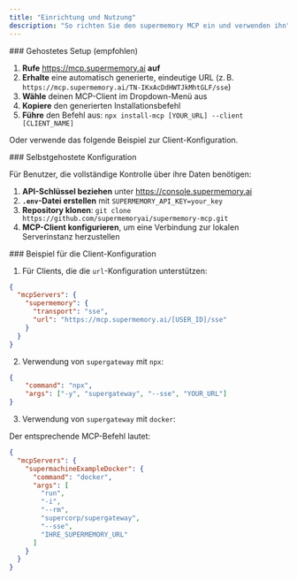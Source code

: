 ```yaml
---
title: "Einrichtung und Nutzung"
description: "So richten Sie den supermemory MCP ein und verwenden ihn"
---
```


<div id="hosted-setup-recommended">
  ### Gehostetes Setup (empfohlen)
</div>

1. **Rufe** https://mcp.supermemory.ai **auf**
2. **Erhalte** eine automatisch generierte, eindeutige URL (z. B. `https://mcp.supermemory.ai/TN-IKxAcDdHWTJkMhtGLF/sse`)
3. **Wähle** deinen MCP-Client im Dropdown-Menü aus
4. **Kopiere** den generierten Installationsbefehl
5. **Führe** den Befehl aus: `npx install-mcp [YOUR_URL] --client [CLIENT_NAME]`

Oder verwende das folgende Beispiel zur Client-Konfiguration.

<div id="self-hosted-configuration">
  ### Selbstgehostete Konfiguration
</div>

Für Benutzer, die vollständige Kontrolle über ihre Daten benötigen:

1. **API-Schlüssel beziehen** unter https://console.supermemory.ai
2. **`.env`-Datei erstellen** mit `SUPERMEMORY_API_KEY=your_key`
3. **Repository klonen**: `git clone https://github.com/supermemoryai/supermemory-mcp.git`
4. **MCP-Client konfigurieren**, um eine Verbindung zur lokalen Serverinstanz herzustellen

<div id="client-configuration-example">
  ### Beispiel für die Client-Konfiguration
</div>

1. Für Clients, die die `url`-Konfiguration unterstützen:

```json
{
  "mcpServers": {
    "supermemory": {
      "transport": "sse",
      "url": "https://mcp.supermemory.ai/[USER_ID]/sse"
    }
  }
}
```

2. Verwendung von `supergateway` mit `npx`:

```json
{
    "command": "npx",
    "args": ["-y", "supergateway", "--sse", "YOUR_URL"]
}
```

3. Verwendung von `supergateway` mit `docker`:

Der entsprechende MCP-Befehl lautet:

```json
{
  "mcpServers": {
    "supermachineExampleDocker": {
      "command": "docker",
      "args": [
        "run",
        "-i",
        "--rm",
        "supercorp/supergateway",
        "--sse",
        "IHRE_SUPERMEMORY_URL"
      ]
    }
  }
}
```
